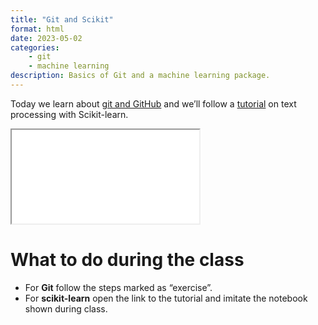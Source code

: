 ```yaml
---
title: "Git and Scikit"
format: html
date: 2023-05-02
categories:
    - git
    - machine learning
description: Basics of Git and a machine learning package.
---
```


Today we learn about [git and GitHub](../slides/git.qmd){target="_blank"} and we'll follow a [tutorial](https://scikit-learn.org/stable/tutorial/text_analytics/working_with_text_data.html) on text processing with Scikit-learn.

<div>
```{=html}
<iframe class="slide-deck" src="../slides/git.html"></iframe>
```
</div>

# What to do during the class

- For **Git** follow the steps marked as "exercise".
- For **scikit-learn** open the link to the tutorial and imitate the notebook shown during class.
